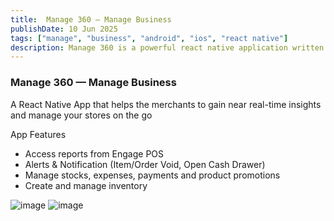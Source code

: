 ```yaml
---
title:  Manage 360 — Manage Business
publishDate: 10 Jun 2025
tags: ["manage", "business", "android", "ios", "react native"]
description: Manage 360 is a powerful react native application written in javascript/typescript, designed to empower mangeing business for retailers, restaurants, takeaways, beauty salons, and other high street merchants.
---
```



### Manage 360 — Manage Business
A React Native App that helps the merchants to gain near real-time insights and manage your stores on the go


App Features
- Access reports from Engage POS
- Alerts & Notification (Item/Order Void, Open Cash Drawer)
- Manage stocks, expenses, payments and product promotions
- Create and manage inventory

![image](https://github.com/harsewaksingh13/portfoilio/assets/34924186/addf3bf0-781c-4962-b708-34d24701972b)
![image](https://github.com/harsewaksingh13/portfoilio/assets/34924186/56a5dda9-d4e6-4b20-bd01-741291a78719)


